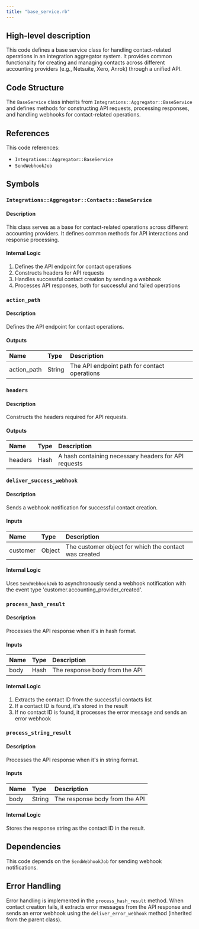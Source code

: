 ```yaml
---
title: "base_service.rb"
---
```


## High-level description
This code defines a base service class for handling contact-related operations in an integration aggregator system. It provides common functionality for creating and managing contacts across different accounting providers (e.g., Netsuite, Xero, Anrok) through a unified API.

## Code Structure
The `BaseService` class inherits from `Integrations::Aggregator::BaseService` and defines methods for constructing API requests, processing responses, and handling webhooks for contact-related operations.

## References
This code references:
- `Integrations::Aggregator::BaseService`
- `SendWebhookJob`

## Symbols

### `Integrations::Aggregator::Contacts::BaseService`
#### Description
This class serves as a base for contact-related operations across different accounting providers. It defines common methods for API interactions and response processing.

#### Internal Logic
1. Defines the API endpoint for contact operations
2. Constructs headers for API requests
3. Handles successful contact creation by sending a webhook
4. Processes API responses, both for successful and failed operations

### `action_path`
#### Description
Defines the API endpoint for contact operations.

#### Outputs
| Name | Type | Description |
|:-----|:-----|:------------|
| action_path | String | The API endpoint path for contact operations |

### `headers`
#### Description
Constructs the headers required for API requests.

#### Outputs
| Name | Type | Description |
|:-----|:-----|:------------|
| headers | Hash | A hash containing necessary headers for API requests |

### `deliver_success_webhook`
#### Description
Sends a webhook notification for successful contact creation.

#### Inputs
| Name | Type | Description |
|:-----|:-----|:------------|
| customer | Object | The customer object for which the contact was created |

#### Internal Logic
Uses `SendWebhookJob` to asynchronously send a webhook notification with the event type 'customer.accounting_provider_created'.

### `process_hash_result`
#### Description
Processes the API response when it's in hash format.

#### Inputs
| Name | Type | Description |
|:-----|:-----|:------------|
| body | Hash | The response body from the API |

#### Internal Logic
1. Extracts the contact ID from the successful contacts list
2. If a contact ID is found, it's stored in the result
3. If no contact ID is found, it processes the error message and sends an error webhook

### `process_string_result`
#### Description
Processes the API response when it's in string format.

#### Inputs
| Name | Type | Description |
|:-----|:-----|:------------|
| body | String | The response body from the API |

#### Internal Logic
Stores the response string as the contact ID in the result.

## Dependencies
This code depends on the `SendWebhookJob` for sending webhook notifications.

## Error Handling
Error handling is implemented in the `process_hash_result` method. When contact creation fails, it extracts error messages from the API response and sends an error webhook using the `deliver_error_webhook` method (inherited from the parent class).